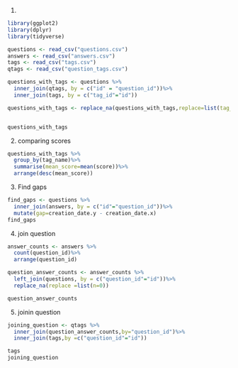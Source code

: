 1.

```r
library(ggplot2)
library(dplyr)
library(tidyverse)

questions <- read_csv("questions.csv")
answers <- read_csv("answers.csv")
tags <- read_csv("tags.csv")
qtags <- read_csv("question_tags.csv")

questions_with_tags <- questions %>%
  inner_join(qtags, by = c("id" = "question_id"))%>%
  inner_join(tags, by = c("tag_id"="id"))

questions_with_tags <- replace_na(questions_with_tags,replace=list(tag_name="only-r"))


questions_with_tags
```
2. comparing scores

```r
questions_with_tags %>%
  group_by(tag_name)%>%
  summarise(mean_score=mean(score))%>%
  arrange(desc(mean_score))
```

3. Find gaps

```r
find_gaps <- questions %>%
  inner_join(answers, by = c("id"="question_id"))%>%
  mutate(gap=creation_date.y - creation_date.x)
find_gaps
```

4. join question

```r
answer_counts <- answers %>%
  count(question_id)%>%
  arrange(question_id)

question_answer_counts <- answer_counts %>%
  left_join(questions, by = c("question_id"="id"))%>%
  replace_na(replace =list(n=0))

question_answer_counts

```
5. joinin question

```r
joining_question <- qtags %>%
  inner_join(question_answer_counts,by="question_id")%>%
  inner_join(tags,by =c("question_id"="id"))

tags
joining_question
```

























